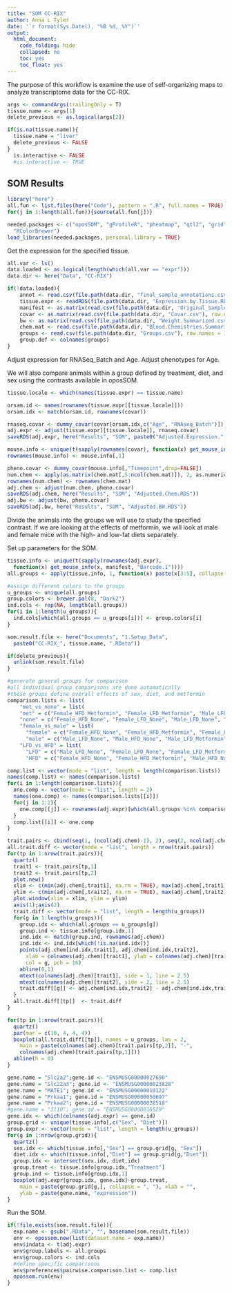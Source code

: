 ```yaml
---
title: "SOM CC-RIX"
author: Anna L Tyler
date: '`r format(Sys.Date(), "%B %d, %Y")`'
output:
  html_document:
    code_folding: hide
    collapsed: no
    toc: yes
    toc_float: yes
---
```


The purpose of this workflow is examine the use of self-organizing maps 
to analyze transcriptome data for the CC-RIX.


```r
args <- commandArgs(trailingOnly = T)
tissue.name <- args[1]
delete_previous <- as.logical(args[2])

if(is.na(tissue.name)){
  tissue.name = "liver"
  delete_previous <- FALSE
}
  is.interactive <- FALSE
  #is.interactive <- TRUE
```

## SOM Results

```r
library("here")
all.fun <- list.files(here("Code"), pattern = ".R", full.names = TRUE)
for(j in 1:length(all.fun)){source(all.fun[j])}
```


```r
needed.packages <- c("oposSOM", "gProfileR", "pheatmap", "qtl2", "grid", "stringr",
  "RColorBrewer")
load_libraries(needed.packages, personal.library = TRUE)
```


Get the expression for the specified tissue.


```r
all.var <- ls()
data.loaded <- as.logical(length(which(all.var == "expr")))
data.dir <- here("Data", "CC-RIX")

if(!data.loaded){
    annot <- read.csv(file.path(data.dir, "final_sample_annotations.csv"))
    tissue.expr <- readRDS(file.path(data.dir, "Expression.by.Tissue.RDS"))
    manifest <- as.matrix(read.csv(file.path(data.dir, "Original_Samples_Manifest.csv")))
    covar <- as.matrix(read.csv(file.path(data.dir, "Covar.csv"), row.names = 1))
    bw <- as.matrix(read.csv(file.path(data.dir, "Weight.Summarized.csv"), header = TRUE, row.names = 1))
    chem.mat <- read.csv(file.path(data.dir, "Blood.Chemistries.Summarized.csv"), row.names = 1)
    groups <- read.csv(file.path(data.dir, "Groups.csv"), row.names = 1)
    group.def <- colnames(groups)
}
```

Adjust expression for RNASeq_Batch and Age.
Adjust phenotypes for Age.

We will also compare animals within a
group defined by treatment, diet, and sex using the
contrasts available in oposSOM.

```r
tissue.locale <- which(names(tissue.expr) == tissue.name)

orsam.id <- names(rownames(tissue.expr[[tissue.locale]]))
orsam.idx <- match(orsam.id, rownames(covar))

rnaseq.covar <- dummy_covar(covar[orsam.idx,c("Age", "RNAseq_Batch")])
adj.expr <- adjust(tissue.expr[[tissue.locale]], rnaseq.covar)
saveRDS(adj.expr, here("Results", "SOM", paste0("Adjusted.Expression.", tissue.name, ".RDS")))

mouse.info <- unique(t(sapply(rownames(covar), function(x) get_mouse_info(x, manifest, "User.Inputs"))))
rownames(mouse.info) <- mouse.info[,1]

pheno.covar <- dummy_covar(mouse.info[,"Timepoint",drop=FALSE])
num.chem <- apply(as.matrix(chem.mat[,5:ncol(chem.mat)]), 2, as.numeric)
rownames(num.chem) <- rownames(chem.mat)
adj.chem <- adjust(num.chem, pheno.covar)
saveRDS(adj.chem, here("Results", "SOM", "Adjusted.Chem.RDS"))
adj.bw <- adjust(bw, pheno.covar)
saveRDS(adj.bw, here("Results", "SOM", "Adjusted.BW.RDS"))
```

Divide the animals into the groups we will use to study
the specified contrast. If we are looking at the effects
of metformin, we will look at male and female mice with
the high- and low-fat diets separately.

Set up parameters for the SOM.

```r
tissue.info <- unique(t(sapply(rownames(adj.expr), 
  function(x) get_mouse_info(x, manifest, "Barcode.1"))))
all.groups <- apply(tissue.info, 1, function(x) paste(x[3:5], collapse = "_"))

#assign different colors to the groups
u_groups <- unique(all.groups)
group.colors <- brewer.pal(8, "Dark2")
ind.cols <- rep(NA, length(all.groups))
for(i in 1:length(u_groups)){
  ind.cols[which(all.groups == u_groups[i])] <- group.colors[i]
}

som.result.file <- here("Documents", "1.Setup_Data", 
  paste0("CC-RIX_", tissue.name, ".RData"))

if(delete_previous){
  unlink(som.result.file)
}

#generate general groups for comparison
#all individual group comparisons are done automatically
#these groups define overall effects of sex, diet, and metformin
comparison.lists <- list(
    "met_vs_none" = list(
    "met" = c("Female_HFD_Metformin", "Female_LFD_Metformin", "Male_LFD_Metformin", "Male_HFD_Metformin"),
    "none" = c("Female_HFD_None", "Female_LFD_None", "Male_LFD_None", "Male_HFD_None")),
    "female_vs_male" = list(
      "female" = c("Female_HFD_None", "Female_HFD_Metformin", "Female_LFD_None", "Female_LFD_Metformin"),
      "male" = c("Male_LFD_None", "Male_HFD_None", "Male_LFD_Metformin", "Male_HFD_Metformin")),
    "LFD_vs_HFD" = list(
      "LFD" = c("Male_LFD_None", "Female_LFD_None", "Female_LFD_Metformin", "Male_LFD_Metformin"),
      "HFD" = c("Female_HFD_None", "Female_HFD_Metformin", "Male_HFD_None", "Male_HFD_Metformin")))

comp.list <- vector(mode = "list", length = length(comparison.lists))
names(comp.list) <- names(comparison.lists)
for(i in 1:length(comparison.lists)){
  one.comp <- vector(mode = "list", length = 2)
  names(one.comp) <- names(comparison.lists[[i]])
  for(j in 1:2){
    one.comp[[j]] <- rownames(adj.expr)[which(all.groups %in% comparison.lists[[i]][[j]])]
  }
  comp.list[[i]] <- one.comp
}
```

```r
trait.pairs <- cbind(seq(1, (ncol(adj.chem)-1), 2), seq(2, ncol(adj.chem), 2))
all.trait.diff <- vector(mode = "list", length = nrow(trait.pairs))
for(tp in 1:nrow(trait.pairs)){
  quartz()
  trait1 <- trait.pairs[tp,1]
  trait2 <- trait.pairs[tp,2]
  plot.new()
  xlim <- c(min(adj.chem[,trait1], na.rm = TRUE), max(adj.chem[,trait1], na.rm = TRUE))
  ylim <- c(min(adj.chem[,trait2], na.rm = TRUE), max(adj.chem[,trait2], na.rm = TRUE))
  plot.window(xlim = xlim, ylim = ylim)
  axis(1);axis(2)
  trait.diff <- vector(mode = "list", length = length(u_groups))
  for(g in 1:length(u_groups)){
    group.idx <- which(all.groups == u_groups[g])
    group.ind <- tissue.info[group.idx,1]
    ind.idx <- match(group.ind, rownames(adj.chem))
    ind.idx <- ind.idx[which(!is.na(ind.idx))]
    points(adj.chem[ind.idx,trait1], adj.chem[ind.idx,trait2],
      xlab = colnames(adj.chem)[trait1], ylab = colnames(adj.chem)[trait2], 
      col = g, pch = 16)
    abline(0,1)
    mtext(colnames(adj.chem)[trait1], side = 1, line = 2.5)
    mtext(colnames(adj.chem)[trait2], side = 2, line = 2.5)
    trait.diff[[g]] <- adj.chem[ind.idx,trait2] - adj.chem[ind.idx,trait1]
  }
  all.trait.diff[[tp]]  <- trait.diff
}

for(tp in 1:nrow(trait.pairs)){
  quartz()
  par(mar = c(10, 4, 4, 4))
  boxplot(all.trait.diff[[tp]], names = u_groups, las = 2, 
    main = paste(colnames(adj.chem)[trait.pairs[tp,2]], "-", 
    colnames(adj.chem)[trait.pairs[tp,1]]))
  abline(h = 0)
}

gene.name = "Slc2a2";gene.id <- "ENSMUSG00000027690"
gene.name = "Slc22a3"; gene.id <- "ENSMUSG00000023828"
gene.name = "MATE1"; gene.id <- "ENSMUSG00000010122"
gene.name = "Prkaa1"; gene.id = "ENSMUSG00000050697"
gene.name = "Prkaa2"; gene.id = "ENSMUSG00000028518"
#gene.name = "Il10"; gene.id = "ENSMUSG00000016529"
gene.idx <- which(colnames(adj.expr) == gene.id)
group.grid <- unique(tissue.info[,c("Sex", "Diet")])
group.expr <- vector(mode = "list", length = length(u_groups))
for(g in 1:nrow(group.grid)){
  quartz()
  sex.idx <- which(tissue.info[,"Sex"] == group.grid[g, "Sex"])
  diet.idx <- which(tissue.info[,"Diet"] == group.grid[g,"Diet"])
  group.idx <- intersect(sex.idx, diet.idx)
  group.treat <- tissue.info[group.idx,"Treatment"]
  group.ind <- tissue.info[group.idx,1]
  boxplot(adj.expr[group.idx, gene.idx]~group.treat, 
    main = paste(group.grid[g,], collapse = ", "), xlab = "",
    ylab = paste(gene.name, "expression"))
}

```


Run the SOM.

```r
if(!file.exists(som.result.file)){
  exp.name <- gsub(".RData", "", basename(som.result.file))
  env <- opossom.new(list(dataset.name = exp.name))
  env$indata <- t(adj.expr)
  env$group.labels <- all.groups
  env$group.colors <- ind.cols
  #define specific comparisons
  env$preferences$pairwise.comparison.list <- comp.list
  opossom.run(env)
}
```
